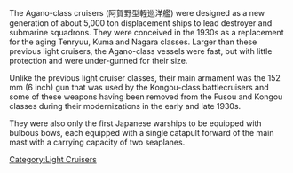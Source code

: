 The Agano-class cruisers (阿賀野型軽巡洋艦) were designed as a new generation of about 5,000 ton displacement ships to lead destroyer and submarine squadrons. They were conceived in the 1930s as a replacement for the aging Tenryuu, Kuma and Nagara classes. Larger than these previous light cruisers, the Agano-class vessels were fast, but with little protection and were under-gunned for their size.

Unlike the previous light cruiser classes, their main armament was the 152 mm (6 inch) gun that was used by the Kongou-class battlecruisers and some of these weapons having been removed from the Fusou and Kongou classes during their modernizations in the early and late 1930s.

They were also only the first Japanese warships to be equipped with bulbous bows, each equipped with a single catapult forward of the main mast with a carrying capacity of two seaplanes.
[[Category:Light Cruisers]]